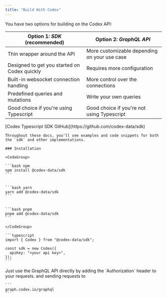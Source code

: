 ```yaml
---
title: "Build With Codex"
---
```


You have two options for building on the Codex API:

| Option 1: _SDK_ (recommended)                | Option 2: _GraphQL API_                      |
| -------------------------------------------- | -------------------------------------------- |
| Thin wrapper around the API                  | More customizable depending on your use case |
| Designed to get you started on Codex quickly | Requires more configuration                  |
| Built-in websocket connection handling       | More control over the connections            |
| Predefined queries and mutations             | Write your own queries                       |
| Good choice if you're using Typescript       | Good choice if you're not using Typescript   |

<AccordionGroup>
  <Accordion title="SDK">
    [Codex Typescript SDK GitHub](https://github.com/codex-data/sdk)

    Throughout these docs, you'll see examples and code snippets for both the `sdk` and other implementations.

    ### Installation

    <CodeGroup>

    ```bash npm
    npm install @codex-data/sdk
    ```

    
    ```bash yarn
    yarn add @codex-data/sdk
    ```

    
    ```bash pnpm
    pnpm add @codex-data/sdk
    ```

    </CodeGroup>

    ```typescript
    import { Codex } from "@codex-data/sdk";
    
    const sdk = new Codex({
      apiKey: "<your api key>",
    });
    ```
  </Accordion>
  <Accordion title="GraphQL">
    Just use the GraphQL API directly by adding the `Authorization` header to your requests. and sending requests to

    ```
    graph.codex.io/graphql
    ```
  </Accordion>
</AccordionGroup>